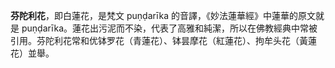 {{unreferenced|time=2015-04-15T01:55:34+00:00}}
'''芬陀利花'''，即白蓮花，是梵文 puṇḍarīka 的音譯，《妙法蓮華經》中蓮華的原文就是 puṇḍarīka。蓮花出污泥而不染，代表了高雅和純潔，所以在佛教經典中常被引用。芬陀利花常和优钵罗花（青蓮花）、钵昙摩花（紅蓮花）、拘牟头花（黃蓮花）並舉。